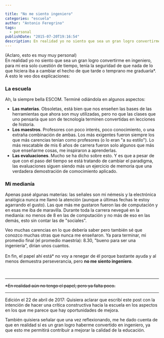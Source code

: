 ```yaml
---

title: "No me siento ingeniero"
categories: "escuela"
author: "Antonio Feregrino"
tags: 
  - personal
publishDate: "2015-07-20T19:16:54"
description: En realidad yo no siento que sea un gran logro convertirme en ingeniero, para mi era solo cuestión de tiempo, tenía la seguridad de que nada de lo que hiciera iba a cambiar el hecho de que tarde o temprano me graduaría.
---
```


(Aclaro, esto es muy muy personal)   
En realidad yo no siento que sea un gran logro convertirme en ingeniero, para mi era solo cuestión de tiempo, tenía la seguridad de que nada de lo que hiciera iba a cambiar el hecho de que tarde o temprano me graduaría\*. A esto le veo dos explicaciones:

### La escuela
Ah, la siempre bella ESCOM. Terminé odiándola en algunos aspectos:

 - **Las materias**. Obsoletas, está bien que nos enseñen las bases de las herramientas que ahora son muy utilizadas, pero no que las clases que uno pensaría que son de tecnología terminen convertidas en lecciones de historia. 
 - **Los maestros**. Profesores con poco interés, poco conocimiento, o una extraña combinación de ambas. Los más exigentes fueron siempre los que más carencias tenían como profesores (o lo eran "a su estilo"). Lo más rescatable de mis 6 años de carrera fueron solo algunos que más que enseñarme cosas, me inspiraron a aprenderlas. 
 - **Las evaluaciones**. Mucho se ha dicho sobre esto. Y es que a pesar de que con el paso del tiempo se está tratando de cambiar el paradigma, las evaluaciones siguen siendo más un ejercicio de memoria que una verdadera demostración de comocimiento aplicado.
 
### Mi medianía

Apenas pasé algunas materias: las señales son mi némesis y la electrónica analógica nunca me llamó la atención (aunque a últimas fechas le estoy agarrando el gusto). Las que más me gustaron fueron las de computación y en esas me iba de maravilla. Durante toda la carrera nevegué en la medianía: no menos de 8 en las de computación y no más de eso en las demás, esto sin contar las de "sociales".  

Veo muchas carencias en lo que debería saber pero también sé que conozco muchas otras que nunca me enseñaron. Ya para terminar, mi promedio final (el promedio maestría): 8.30, "bueno para ser una ingeniería", dirían unos cuantos.
<br />
<br />
En fin, el papel ahí está\* no voy a renegar de él porque bastante ayuda y al menos demuestra perseverancia, pero **no me siento ingeniero**.
<br />  
<br />
<hr />
<s>*En realidad aún no tengo el papel, pero ya falta poco.</s>
<br />
<hr />  
Edición el 22 de abril de 2017: Quisiera aclarar que escribí este post con la intención de hacer una crítica constructiva hacia la escuela en los aspectos en los que me parece que hay oportunidades de mejora.  

También quisiera señalar que una vez reflexionando, me he dado cuenta de que en realidad sí es un gran logro haberme convertido en ingeniero, ya que esto me permitirá contribuir a mejorar la calidad de la educación.